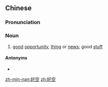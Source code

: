 ==Chinese==
{{zh-forms|alt=好康,好孔}}

===Pronunciation===
{{zh-pron
|mn=hó-khang
|cat=n
}}

===Noun===
{{zh-noun}}

# {{lb|zh|Min Nan}} [[good]] [[opportunity]], [[thing]] or [[news]]; good [[stuff]]
#: {{zh-x|聽 人 講 啥物\啥咪 '''@好康''' 的 攏 佇\底 遮\這|I've heard others say that the '''good things''' are all here|MN|tr=thiaⁿ lâng kóng siáⁿ-mih '''hó-khang'''--ê lóng tī chia|ref={{w2|zh|謝和弦}} ({{w|Hsieh Ho-hsien}}, aka R-chord), [https://www.youtube.com/watch?v=g7FVMSX3vbI {{lang|zh|《台北台北》}}] (''Taipei Taipei'')}}

====Antonyms====
* {{zh-l|歹空}}

[[zh-min-nan:好空]]
[[zh:好空]]